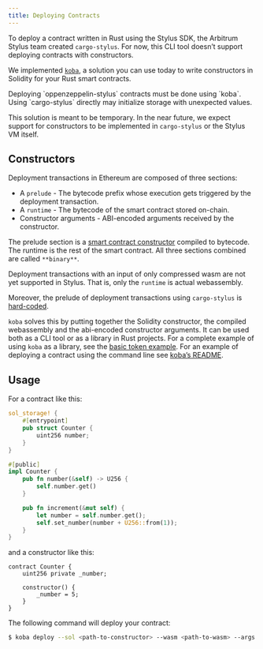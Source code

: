 ```yaml
---
title: Deploying Contracts
---
```


To deploy a contract written in Rust using the Stylus SDK, the Arbitrum Stylus team created `cargo-stylus`. For now, this CLI tool doesn’t support deploying contracts with constructors.

We implemented [`koba`](https://github.com/OpenZeppelin/koba), a solution you can use today to write constructors in Solidity for your Rust smart contracts.

<Callout>
Deploying `oppenzeppelin-stylus` contracts must be done using `koba`. Using `cargo-stylus` directly may initialize storage with unexpected values.
</Callout>

This solution is meant to be temporary. In the near future, we expect support for constructors to be implemented in `cargo-stylus` or the Stylus VM itself.

## Constructors

Deployment transactions in Ethereum are composed of three sections:

* A `prelude` - The bytecode prefix whose execution gets triggered by the deployment transaction.
* A `runtime` - The bytecode of the smart contract stored on-chain.
* Constructor arguments - ABI-encoded arguments received by the constructor.

The prelude section is a [smart contract constructor](https://docs.soliditylang.org/en/latest/contracts.html#constructors) compiled to bytecode. The runtime is the rest of the smart contract. All three sections combined are called `**binary**`.

Deployment transactions with an input of only compressed wasm are not yet supported in Stylus. That is, only the `runtime` is actual webassembly.

Moreover, the prelude of deployment transactions using `cargo-stylus` is [hard-coded](https://github.com/OffchainLabs/cargo-stylus/blob/be9faca7720b534de7ec210fa5a071eae79824ec/check/src/deploy.rs#L102-L114).

`koba` solves this by putting together the Solidity constructor, the compiled webassembly and the abi-encoded constructor arguments. It can be used both as a CLI tool or as a library in Rust projects. For a complete example of using `koba` as a library, see the [basic token example](https://github.com/OpenZeppelin/rust-contracts-stylus/blob/main/examples/basic/README.md). For an example of deploying a contract using the command line see [koba’s README](https://github.com/OpenZeppelin/koba#koba-deploy).

## Usage

For a contract like this:

```rust
sol_storage! {
    #[entrypoint]
    pub struct Counter {
        uint256 number;
    }
}

#[public]
impl Counter {
    pub fn number(&self) -> U256 {
        self.number.get()
    }

    pub fn increment(&mut self) {
        let number = self.number.get();
        self.set_number(number + U256::from(1));
    }
}
```

and a constructor like this:

```solidity
contract Counter {
    uint256 private _number;

    constructor() {
        _number = 5;
    }
}
```

The following command will deploy your contract:

```bash
$ koba deploy --sol <path-to-constructor> --wasm <path-to-wasm> --args <constructor-arguments> -e <rpc-url> --private-key <private-key>
```
